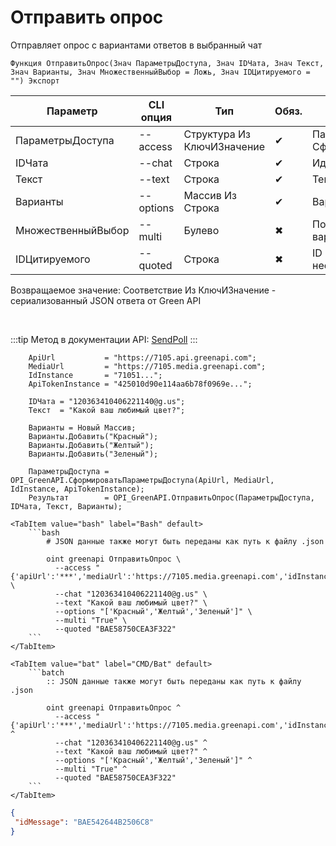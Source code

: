 ﻿---
sidebar_position: 4
description: Отправить опрос и другие функции для работы с Green API в Открытом пакете интеграций - бесплатной open-source библиотеке интеграций для 1С:Предприятие 8, OneScript и CLI
keywords: [1C, 1С, 1С:Предприятие, 1С:Предприятие 8.3, API, Интеграция, Сервисы, Обмен, OneScript, CLI, Green API]
---


# Отправить опрос
 Отправляет опрос с вариантами ответов в выбранный чат



`Функция ОтправитьОпрос(Знач ПараметрыДоступа, Знач IDЧата, Знач Текст, Знач Варианты, Знач МножественныйВыбор = Ложь, Знач IDЦитируемого = "") Экспорт`

  | Параметр | CLI опция | Тип | Обяз. | Назначение |
  |-|-|-|-|-|
  | ПараметрыДоступа | --access | Структура Из КлючИЗначение | &#x2714; | Параметры доступа. См. СформироватьПараметрыДоступа |
  | IDЧата | --chat | Строка | &#x2714; | Идентификатор чата |
  | Текст | --text | Строка | &#x2714; | Текст сообщения |
  | Варианты | --options | Массив Из Строка | &#x2714; | Варианты ответов |
  | МножественныйВыбор | --multi | Булево | &#x2716; | Позволяет выбирать несколько вариантов ответа |
  | IDЦитируемого | --quoted | Строка | &#x2716; | ID цитируемого сообщения, если необходимо |

  
  Возвращаемое значение:   Соответствие Из КлючИЗначение - сериализованный JSON ответа от Green API

<br/>

:::tip
Метод в документации API: [SendPoll](https://green-api.com/docs/api/sending/SendPoll/)
:::
<br/>



```bsl title="Пример использования для 1С:Предприятие/OneScript"
    ApiUrl           = "https://7105.api.greenapi.com";
    MediaUrl         = "https://7105.media.greenapi.com";
    IdInstance       = "71051...";
    ApiTokenInstance = "425010d90e114aa6b78f0969e...";

    IDЧата = "120363410406221140@g.us";
    Текст  = "Какой ваш любимый цвет?";

    Варианты = Новый Массив;
    Варианты.Добавить("Красный");
    Варианты.Добавить("Желтый");
    Варианты.Добавить("Зеленый");

    ПараметрыДоступа = OPI_GreenAPI.СформироватьПараметрыДоступа(ApiUrl, MediaUrl, IdInstance, ApiTokenInstance);
    Результат        = OPI_GreenAPI.ОтправитьОпрос(ПараметрыДоступа, IDЧата, Текст, Варианты);
```
    

 <Tabs>
  
    <TabItem value="bash" label="Bash" default>
        ```bash
            # JSON данные также могут быть переданы как путь к файлу .json
            
            oint greenapi ОтправитьОпрос \
              --access "{'apiUrl':'***','mediaUrl':'https://7105.media.greenapi.com','idInstance':'7105187566','apiTokenInstance':'***'}" \
              --chat "120363410406221140@g.us" \
              --text "Какой ваш любимый цвет?" \
              --options "['Красный','Желтый','Зеленый']" \
              --multi "True" \
              --quoted "BAE58750CEA3F322"
        ```
    </TabItem>
  
    <TabItem value="bat" label="CMD/Bat" default>
        ```batch
            :: JSON данные также могут быть переданы как путь к файлу .json
            
            oint greenapi ОтправитьОпрос ^
              --access "{'apiUrl':'***','mediaUrl':'https://7105.media.greenapi.com','idInstance':'7105187566','apiTokenInstance':'***'}" ^
              --chat "120363410406221140@g.us" ^
              --text "Какой ваш любимый цвет?" ^
              --options "['Красный','Желтый','Зеленый']" ^
              --multi "True" ^
              --quoted "BAE58750CEA3F322"
        ```
    </TabItem>
</Tabs>


```json title="Результат"
{
 "idMessage": "BAE542644B2506C8"
}
```
